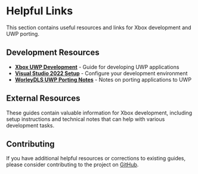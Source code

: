 # Helpful Links

This section contains useful resources and links for Xbox development and UWP porting.

## Development Resources

- **[Xbox UWP Development](./xbox-uwp-development)** - Guide for developing UWP applications
- **[Visual Studio 2022 Setup](./visual-studio-2022-setup)** - Configure your development environment
- **[WorleyDLS UWP Porting Notes](./worleydls-uwp-porting-notes)** - Notes on porting applications to UWP

## External Resources

These guides contain valuable information for Xbox development, including setup instructions and technical notes that can help with various development tasks.

## Contributing

If you have additional helpful resources or corrections to existing guides, please consider contributing to the project on [GitHub](https://github.com/SternXD/devmodewiki).
